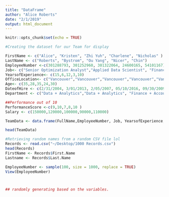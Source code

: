 ```yaml
---
title: "DataFrame"
author: "Alice Roberts"
date: "2/1/2019"
output: html_document
---
```


```r
knitr::opts_chunk$set(echo = TRUE)
```


```r

#Creating the dataset for our Team for display 

FirstName <- c("Alice", "Kristen", "Zhi Yuh", "Charlene", "Nicholas" )
LastName <- c("Roberts", "Bystrom", "Ou Yang", "Nicer", "Chin")
EmployeeNumber <-c(301288793, 301252960, 301322064, 24600165, 54101167)
Job<- c("Senior Optimization Analyst","Applied Data Scientist", "Financial Analyst", "Software Developer II- IT Integration","Senior Software Developer- eCommerce Web")
YearsofExperience<- c(15,6,12,3,10)
OfficeLocation<- c("Vancouver","Vancouver","Vancouver","Vancouver","Vancouver")
Age<- c(35,28,35,24,30)
DateofHire <- c(2/31/2004, 3/01/2013, 2/05/2007, 05/10/2016, 09/30/2009)
Department <- c("Data + Analytics","Data + Analytics", "Finance + Accounting", "Software Development","Software Development")

##Performance out of 10 
PerformanceScore <-c(9,10,7,8,10 )
Salary <- c(150000,120000,100000,90000,110000)

TeamData <- data.frame(FullName,EmployeeNumber, Job, YearsofExperience, OfficeLocation,Age,DateofHire,Department,PerformanceScore,Salary)

head(TeamData)


```


```r


#Retrieving random names from a random CSV file lol 
Records <- read.csv("~/Desktop/1000 Records.csv")
head(Records)
FirstName <- Records$First.Name
Lastname <- Records$Last.Name

EmployeeNumber <- sample(100, size = 1000, replace = TRUE)
View(EmployeeNumber)



## randomly generating based on the variables. 
```
